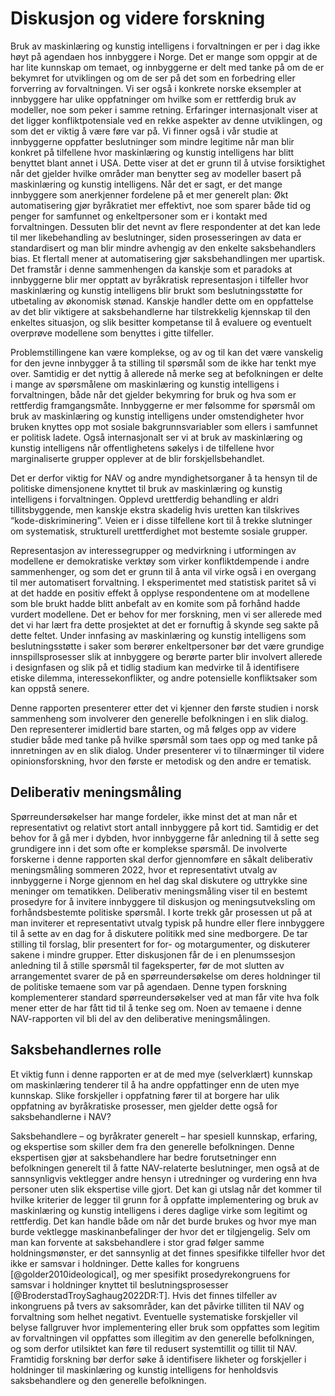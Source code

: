 \newpage
# Diskusjon og videre forskning

Bruk av maskinlæring og kunstig intelligens i forvaltningen er per i dag ikke høyt på agendaen hos innbyggere i Norge.
Det er mange som oppgir at de har lite kunnskap om temaet, og innbyggerne er delt med tanke på om de er bekymret for utviklingen og om de ser på det som en forbedring eller forverring av forvaltningen.
Vi ser også i konkrete norske eksempler at innbyggere har ulike oppfatninger om hvilke som er rettferdig bruk av modeller, noe som peker i samme retning.
Erfaringer internasjonalt viser at det ligger konfliktpotensiale ved en rekke aspekter av denne utviklingen, og som det er viktig å være føre var på.
Vi finner også i vår studie at innbyggerne oppfatter beslutninger som mindre legitime når man blir konkret på tilfellene hvor maskinlæring og kunstig intelligens har blitt benyttet blant annet i USA.
Dette viser at det er grunn til å utvise forsiktighet når det gjelder hvilke områder man benytter seg av modeller basert på maskinlæring og kunstig intelligens. 
Når det er sagt, er det mange innbyggere som anerkjenner fordelene på et mer generelt plan:
Økt automatisering gjør byråkratiet mer effektivt, noe som sparer både tid og penger for samfunnet og enkeltpersoner som er i kontakt med forvaltningen.
Dessuten blir det nevnt av flere respondenter at det kan lede til mer likebehandling av beslutninger, siden prosesseringen av data er standardisert og man blir mindre avhengig av den enkelte saksbehandlers bias.
Et flertall mener at automatisering gjør saksbehandlingen mer upartisk. 
Det framstår i denne sammenhengen da kanskje som et paradoks at innbyggerne blir mer opptatt av byråkratisk representasjon i tilfeller hvor maskinlæring og kunstig intelligens blir brukt som beslutningsstøtte for utbetaling av økonomisk stønad.
Kanskje handler dette om en oppfattelse av det blir viktigere at saksbehandlerne har tilstrekkelig kjennskap til den enkeltes situasjon, og slik besitter kompetanse til å evaluere og eventuelt overprøve modellene som benyttes i gitte tilfeller.

Problemstillingene kan være komplekse, og av og til kan det være vanskelig for den jevne innbygger å ta stilling til spørsmål som de ikke har tenkt mye over.
Samtidig er det nyttig å allerede nå merke seg at befolkningen er delte i mange av spørsmålene om maskinlæring og kunstig intelligens i forvaltningen, både når det gjelder bekymring for bruk og hva som er rettferdig framgangsmåte.
Innbyggerne er mer følsomme for spørsmål om bruk av maskinlæring og kunstig intelligens under omstendigheter hvor bruken knyttes opp mot sosiale bakgrunnsvariabler som ellers i samfunnet er politisk ladete.
Også internasjonalt ser vi at bruk av maskinlæring og kunstig intelligens når offentlighetens søkelys i de tilfellene hvor marginaliserte grupper opplever at de blir forskjellsbehandlet.

Det er derfor viktig for NAV og andre myndighetsorganer å ta hensyn til de politiske dimensjonene knyttet til bruk av maskinlæring og kunstig intelligens i forvaltningen.
Opplevd urettferdig behandling er aldri tillitsbyggende, men kanskje ekstra skadelig hvis uretten kan tilskrives "kode-diskriminering".
Veien er i disse tilfellene kort til å trekke slutninger om systematisk, strukturell urettferdighet mot bestemte sosiale grupper.

Representasjon av interessegrupper og medvirkning i utformingen av modellene er demokratiske verktøy som virker konfliktdempende i andre sammenhenger, og som det er grunn til å anta vil virke også i en overgang til mer automatisert forvaltning.
I eksperimentet med statistisk paritet så vi at det hadde en positiv effekt å opplyse respondentene om at modellene som ble brukt hadde blitt anbefalt av en komite som på forhånd hadde vurdert modellene.
Det er behov for mer forskning, men vi ser allerede med det vi har lært fra dette prosjektet at det er fornuftig å skynde seg sakte på dette feltet. 
Under innfasing av maskinlæring og kunstig intelligens som beslutningsstøtte i saker som berører enkeltpersoner bør det være grundige innspillsprosesser slik at innbyggere og berørte parter blir involvert allerede i designfasen og slik på et tidlig stadium kan medvirke til å identifisere etiske dilemma, interessekonflikter, og andre potensielle konfliktsaker som kan oppstå senere.

Denne rapporten presenterer etter det vi kjenner den første studien i norsk sammenheng som involverer den generelle befolkningen i en slik dialog.
Den representerer imidlertid bare starten, og må følges opp av videre studier både med tanke på hvilke spørsmål som taes opp og med tanke på innretningen av en slik dialog. 
Under presenterer vi to tilnærminger til videre opinionsforskning, hvor den første er metodisk og den andre er tematisk.

## Deliberativ meningsmåling

Spørreundersøkelser har mange fordeler, ikke minst det at man når et representativt og relativt stort antall innbyggere på kort tid.
Samtidig er det behov for å gå mer i dybden, hvor innbyggerne får anledning til å sette seg grundigere inn i det som ofte er komplekse spørsmål.
De involverte forskerne i denne rapporten skal derfor gjennomføre en såkalt deliberativ meningsmåling sommeren 2022, hvor et representativt utvalg av innbyggerne i Norge gjennom en hel dag skal diskutere og uttrykke sine meninger om tematikken.
Deliberativ meningsmåling viser til en bestemt prosedyre for å invitere innbyggere til diskusjon og meningsutveksling om forhåndsbestemte politiske spørsmål.
I korte trekk går prosessen ut på at man inviterer et representativt utvalg typisk på hundre eller flere innbyggere til å sette av en dag for å diskutere politikk med sine medborgere. 
De tar stilling til forslag, blir presentert for for- og motargumenter, og diskuterer sakene i mindre grupper.
Etter diskusjonen får de i en plenumssesjon anledning til å stille spørsmål til fageksperter, før de mot slutten av arrangementet svarer de på en spørreundersøkelse om deres holdninger til de politiske temaene som var på agendaen. 
Denne typen forskning komplementerer standard spørreundersøkelser ved at man får vite hva folk mener etter de har fått tid til å tenke seg om.
Noen av temaene i denne NAV-rapporten vil bli del av den deliberative meningsmålingen.

## Saksbehandlernes rolle

Et viktig funn i denne rapporten er at de med mye (selverklært) kunnskap om maskinlæring tenderer til å ha andre oppfattinger enn de uten mye kunnskap.
Slike forskjeller i oppfatning fører til at borgere har ulik oppfatning av byråkratiske prosesser, men gjelder dette også for saksbehandlerne i NAV?

Saksbehandlere – og byråkrater generelt – har spesiell kunnskap, erfaring, og ekspertise som skiller dem fra den generelle befolkningen. 
Denne ekspertisen gjør at saksbehandlere har bedre forutsetninger enn befolkningen generelt til å fatte NAV-relaterte beslutninger, men også at de sannsynligvis vektlegger andre hensyn i utredninger og vurdering enn hva personer uten slik ekspertise ville gjort.
Det kan gi utslag når det kommer til hvilke kriterier de legger til grunn for å oppfatte implementering og bruk av maskinlæring og kunstig intelligens i deres daglige virke som legitimt og rettferdig. 
Det kan handle både om når det burde brukes og hvor mye man burde vektlegge maskinanbefalinger der hvor det er tilgjengelig. 
Selv om man kan forvente at saksbehandlere i stor grad følger samme holdningsmønster, er det sannsynlig at det finnes spesifikke tilfeller hvor det ikke er samsvar i holdninger. 
Dette kalles for kongruens [@golder2010ideological], og mer spesifikt prosedyrekongruens for samsvar i holdninger knyttet til beslutningsprosesser [@BroderstadTroySaghaug2022DR:T].
Hvis det finnes tilfeller av inkongruens på tvers av saksområder, kan det påvirke tilliten til NAV og forvaltning som helhet negativt. 
Eventuelle systematiske forskjeller vil belyse fallgruver hvor implementering eller bruk som  oppfattes som legitim av forvaltningen vil oppfattes som illegitim av den generelle befolkningen, og som derfor utilsiktet kan føre til redusert systemtillit og tillit til NAV.
Framtidig forskning bør derfor søke å identifisere likheter og forskjeller i holdninger til maskinlæring og kunstig intelligens for henholdsvis saksbehandlere og den generelle befolkningen.

